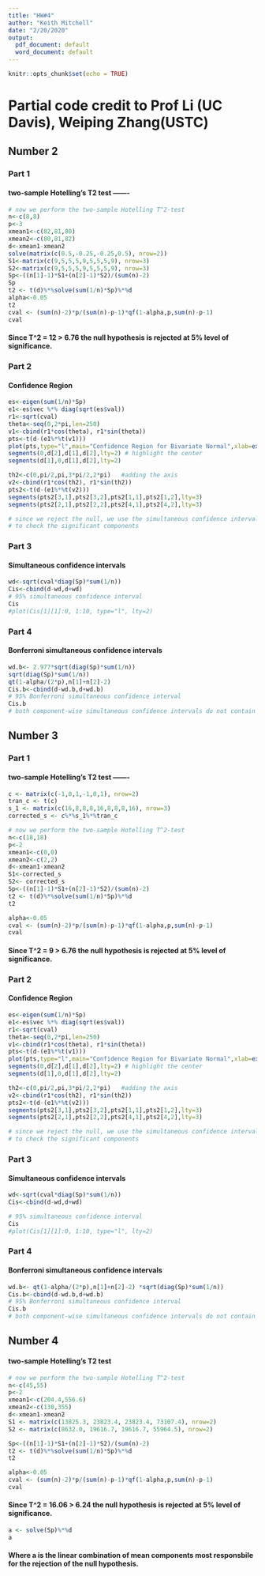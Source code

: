 ```yaml
---
title: "HW#4"
author: "Keith Mitchell"
date: "2/20/2020"
output:
  pdf_document: default
  word_document: default
---
```

```r
knitr::opts_chunk$set(echo = TRUE)
```

# Partial code credit to Prof Li (UC Davis), Weiping Zhang(USTC)


## Number 2 
### Part 1
#### two-sample Hotelling's T2 test  -------

```r
# now we perform the two-sample Hotelling T^2-test
n<-c(8,8)
p<-3
xmean1<-c(82,81,80)
xmean2<-c(80,81,82)
d<-xmean1-xmean2
solve(matrix(c(0.5,-0.25,-0.25,0.5), nrow=2))
S1<-matrix(c(9,5,5,5,9,5,5,5,9), nrow=3)
S2<-matrix(c(9,5,5,5,9,5,5,5,9), nrow=3)
Sp<-((n[1]-1)*S1+(n[2]-1)*S2)/(sum(n)-2)
Sp
t2 <- t(d)%*%solve(sum(1/n)*Sp)%*%d
alpha<-0.05
t2
cval <- (sum(n)-2)*p/(sum(n)-p-1)*qf(1-alpha,p,sum(n)-p-1)
cval
```
#### Since T^2 = 12 > 6.76 the null hypothesis is rejected at 5% level of significance.


### Part 2
#### Confidence Region

```r
es<-eigen(sum(1/n)*Sp)
e1<-es$vec %*% diag(sqrt(es$val))
r1<-sqrt(cval)
theta<-seq(0,2*pi,len=250)
v1<-cbind(r1*cos(theta), r1*sin(theta))
pts<-t(d-(e1%*%t(v1)))
plot(pts,type="l",main="Confidence Region for Bivariate Normal",xlab=expression(paste(mu, "(1)")), ylab=expression(paste(mu, "(2)")),asp=1)
segments(0,d[2],d[1],d[2],lty=2) # highlight the center
segments(d[1],0,d[1],d[2],lty=2)

th2<-c(0,pi/2,pi,3*pi/2,2*pi)   #adding the axis
v2<-cbind(r1*cos(th2), r1*sin(th2))
pts2<-t(d-(e1%*%t(v2)))
segments(pts2[3,1],pts2[3,2],pts2[1,1],pts2[1,2],lty=3)  
segments(pts2[2,1],pts2[2,2],pts2[4,1],pts2[4,2],lty=3)

# since we reject the null, we use the simultaneous confidence intervals
# to check the significant components
```

### Part 3
#### Simultaneous confidence intervals
```r
wd<-sqrt(cval*diag(Sp)*sum(1/n))
Cis<-cbind(d-wd,d+wd)
# 95% simultaneous confidence interval
Cis
#plot(Cis[1][1]:0, 1:10, type="l", lty=2)
```
### Part 4
#### Bonferroni simultaneous confidence intervals
```r
wd.b<- 2.977*sqrt(diag(Sp)*sum(1/n))
sqrt(diag(Sp)*sum(1/n))
qt(1-alpha/(2*p),n[1]+n[2]-2)
Cis.b<-cbind(d-wd.b,d+wd.b)
# 95% Bonferroni simultaneous confidence interval
Cis.b
# both component-wise simultaneous confidence intervals do not contain 0, so they have significant differences.
```


## Number 3
### Part 1
#### two-sample Hotelling's T2 test  -------
```r
c <- matrix(c(-1,0,1,-1,0,1), nrow=2)
tran_c <- t(c)
s_1 <- matrix(c(16,8,8,8,16,8,8,8,16), nrow=3)
corrected_s <- c%*%s_1%*%tran_c
```


```r
# now we perform the two-sample Hotelling T^2-test
n<-c(18,18)
p<-2
xmean1<-c(0,0)
xmean2<-c(2,2)
d<-xmean1-xmean2
S1<-corrected_s
S2<- corrected_s
Sp<-((n[1]-1)*S1+(n[2]-1)*S2)/(sum(n)-2)
t2 <- t(d)%*%solve(sum(1/n)*Sp)%*%d
t2

alpha<-0.05
cval <- (sum(n)-2)*p/(sum(n)-p-1)*qf(1-alpha,p,sum(n)-p-1)
cval
```
#### Since T^2 = 9 > 6.76 the null hypothesis is rejected at 5% level of significance. 

### Part 2
#### Confidence Region
```r
es<-eigen(sum(1/n)*Sp)
e1<-es$vec %*% diag(sqrt(es$val))
r1<-sqrt(cval)
theta<-seq(0,2*pi,len=250)
v1<-cbind(r1*cos(theta), r1*sin(theta))
pts<-t(d-(e1%*%t(v1)))
plot(pts,type="l",main="Confidence Region for Bivariate Normal",xlab=expression(paste(mu, "(1)")), ylab=expression(paste(mu, "(2)")),asp=1)
segments(0,d[2],d[1],d[2],lty=2) # highlight the center
segments(d[1],0,d[1],d[2],lty=2)

th2<-c(0,pi/2,pi,3*pi/2,2*pi)   #adding the axis
v2<-cbind(r1*cos(th2), r1*sin(th2))
pts2<-t(d-(e1%*%t(v2)))
segments(pts2[3,1],pts2[3,2],pts2[1,1],pts2[1,2],lty=3)  
segments(pts2[2,1],pts2[2,2],pts2[4,1],pts2[4,2],lty=3)

# since we reject the null, we use the simultaneous confidence intervals
# to check the significant components
```
### Part 3
#### Simultaneous confidence intervals

```r

wd<-sqrt(cval*diag(Sp)*sum(1/n))
Cis<-cbind(d-wd,d+wd)

# 95% simultaneous confidence interval
Cis
#plot(Cis[1][1]:0, 1:10, type="l", lty=2)
```
### Part 4
#### Bonferroni simultaneous confidence intervals
```r
wd.b<- qt(1-alpha/(2*p),n[1]+n[2]-2) *sqrt(diag(Sp)*sum(1/n))
Cis.b<-cbind(d-wd.b,d+wd.b)
# 95% Bonferroni simultaneous confidence interval
Cis.b
# both component-wise simultaneous confidence intervals do not contain 0, so they have significant differences.
```


## Number 4
#### two-sample Hotelling's T2 test
```r
# now we perform the two-sample Hotelling T^2-test
n<-c(45,55)
p<-2
xmean1<-c(204.4,556.6)
xmean2<-c(130,355)
d<-xmean1-xmean2
S1 <- matrix(c(13825.3, 23823.4, 23823.4, 73107.4), nrow=2)
S2 <- matrix(c(8632.0, 19616.7, 19616.7, 55964.5), nrow=2)

Sp<-((n[1]-1)*S1+(n[2]-1)*S2)/(sum(n)-2)
t2 <- t(d)%*%solve(sum(1/n)*Sp)%*%d
t2

alpha<-0.05
cval <- (sum(n)-2)*p/(sum(n)-p-1)*qf(1-alpha,p,sum(n)-p-1)
cval
```

#### Since T^2 = 16.06 > 6.24 the null hypothesis is rejected at 5% level of significance. 

```r
a <- solve(Sp)%*%d
a
```

#### Where a is the linear combination of mean components most responsbile for the rejection of the null hypothesis.  